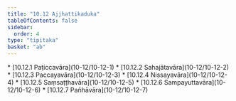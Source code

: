 ```yaml
---
title: "10.12 Ajjhattikaduka"
tableOfContents: false
sidebar:
  order: 4
type: "tipitaka"
basket: "ab"
---
```



<DynamicBreadcrumb />



<TableOfContents>
* [10.12.1 Paṭiccavāra](10-12/10-12-1)
* [10.12.2 Sahajātavāra](10-12/10-12-2)
* [10.12.3 Paccayavāra](10-12/10-12-3)
* [10.12.4 Nissayavāra](10-12/10-12-4)
* [10.12.5 Saṃsaṭṭhavāra](10-12/10-12-5)
* [10.12.6 Sampayuttavāra](10-12/10-12-6)
* [10.12.7 Pañhāvāra](10-12/10-12-7)
</TableOfContents>